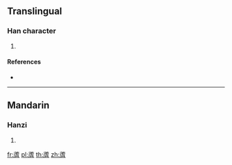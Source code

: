 {{character info/new}}
==Translingual==

===Han character===
{{Han char|rn=140|rad=艸|as=11|sn=17|four=44217|canj=TYPM}}

# {{defn|Han|sort=艸11}}

====References====
* {{Han ref|kx=1054.120|dkj=31790|dj=1517.010|hdz=53277.170|uh=8516|ud=34070|bh=E768|bd=59240}}

----

==Mandarin==

===Hanzi===
{{cmn-hanzi|pin=[[cuó]] ([[cuo2]])|wg=ts'o<sup>2</sup>}}

# {{defn|lang=cmn|sort=艸11}}

[[fr:蔖]]
[[pl:蔖]]
[[th:蔖]]
[[zh:蔖]]